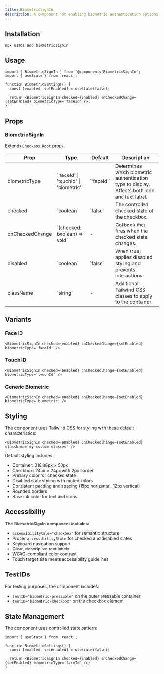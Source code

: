 ```yaml
---
title: BiometricSignIn
description: A component for enabling biometric authentication options like Face ID and Touch ID.
---
```


<DemoButton href="https://usmds-showcase.expo.app/components/biometric"/>

## Installation

```package-install
npx usmds add biometricsignin
```

## Usage

```tsx
import { BiometricSignIn } from '@components/BiometricSignIn';
import { useState } from 'react';

function BiometricSettings() {
  const [enabled, setEnabled] = useState(false);

  return <BiometricSignIn checked={enabled} onCheckedChange={setEnabled} biometricType='faceId' />;
}
```

## Props

### BiometricSignIn

Extends `Checkbox.Root` props.

<table>
  <thead>
    <tr>
      <th>Prop</th>
      <th>Type</th>
      <th>Default</th>
      <th>Description</th>
    </tr>
  </thead>
  <tbody>
    <tr>
      <td>biometricType</td>
      <td>`'faceId' | 'touchId' | 'biometric'`</td>
      <td>`'faceId'`</td>
      <td>Determines which biometric authentication type to display. Affects both icon and text label.</td>
    </tr>
    <tr>
      <td>checked</td>
      <td>`boolean`</td>
      <td>`false`</td>
      <td>The controlled checked state of the checkbox.</td>
    </tr>
    <tr>
      <td>onCheckedChange</td>
      <td>`(checked: boolean) => void`</td>
      <td>-</td>
      <td>Callback that fires when the checked state changes.</td>
    </tr>
    <tr>
      <td>disabled</td>
      <td>`boolean`</td>
      <td>`false`</td>
      <td>When true, applies disabled styling and prevents interactions.</td>
    </tr>
    <tr>
      <td>className</td>
      <td>`string`</td>
      <td>-</td>
      <td>Additional Tailwind CSS classes to apply to the container.</td>
    </tr>
  </tbody>
</table>

## Variants

### Face ID

```tsx
<BiometricSignIn checked={enabled} onCheckedChange={setEnabled} biometricType='faceId' />
```

### Touch ID

```tsx
<BiometricSignIn checked={enabled} onCheckedChange={setEnabled} biometricType='touchId' />
```

### Generic Biometric

```tsx
<BiometricSignIn checked={enabled} onCheckedChange={setEnabled} biometricType='biometric' />
```

## Styling

The component uses Tailwind CSS for styling with these default characteristics:

```tsx
<BiometricSignIn checked={enabled} onCheckedChange={setEnabled} className='my-custom-classes' />
```

Default styling includes:

- Container: 318.88px × 50px
- Checkbox: 24px × 24px with 2px border
- Primary color for checked state
- Disabled state styling with muted colors
- Consistent padding and spacing (15px horizontal, 12px vertical)
- Rounded borders
- Base ink color for text and icons

## Accessibility

The BiometricSignIn component includes:

- `accessibilityRole="checkbox"` for semantic structure
- Proper `accessibilityState` for checked and disabled states
- Keyboard navigation support
- Clear, descriptive text labels
- WCAG-compliant color contrast
- Touch target size meets accessibility guidelines

## Test IDs

For testing purposes, the component includes:

- `testID="biometric-pressable"` on the outer pressable container
- `testID="biometric-checkbox"` on the checkbox element

## State Management

The component uses controlled state pattern:

```tsx
import { useState } from 'react';

function BiometricSettings() {
  const [enabled, setEnabled] = useState(false);

  return <BiometricSignIn checked={enabled} onCheckedChange={setEnabled} biometricType='faceId' />;
}
```

